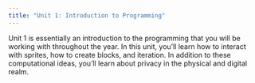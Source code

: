 ```yaml
---
title: "Unit 1: Introduction to Programming"
---
```


Unit 1 is essentially an introduction to the programming that you will be working with throughout the year. In this unit, you'll learn how to interact with sprites, how to create blocks, and iteration. In addition to these computational ideas, you'll learn about privacy in the physical and digital realm.
